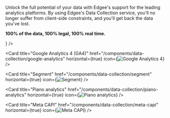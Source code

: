 Unlock the full potential of your data with Edgee's support for the leading analytics platforms.
By using Edgee's Data Collection service, you'll no longer suffer from client-side constraints,
and you'll get back the data you've lost.

**100% of the data, 100% legal, 100% real time.**

<CardGroup cols={2}>
  <Card title="Amplitude" href="/components/data-collection/amplitude" horizontal={true} icon={<img src="https://cdn.edgee.app/img/components/amplitude.svg" alt="Amplitude" />} />

  <Card title="Google Analytics 4 (GA4)" href="/components/data-collection/google-analytics" horizontal={true} icon={<img src="https://cdn.edgee.app/img/components/google_analytics.svg" alt="Google Analytics 4" />} />

  <Card title="Segment" href="/components/data-collection/segment" horizontal={true} icon={<img src="https://cdn.edgee.app/img/components/segment.svg" alt="Segment" />} />

  <Card title="Piano analytics" href="/components/data-collection/piano-analytics" horizontal={true} icon={<img src="https://cdn.edgee.app/img/components/piano_analytics.svg" alt="Piano analytics" />} />

  <Card title="Meta CAPI" href="/components/data-collection/meta-capi" horizontal={true} icon={<img src="https://cdn.edgee.app/img/components/meta_capi.svg" alt="Meta CAPI" />} /> 
</CardGroup>
